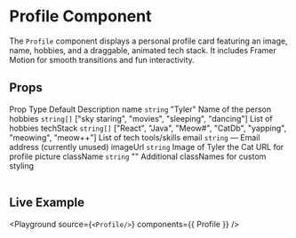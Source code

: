 
# Profile Component

The `Profile` component displays a personal profile card featuring an image, name, hobbies, and a draggable, animated tech stack. It includes Framer Motion for smooth transitions and fun interactivity.

## Props

<Table>
  <thead>
    <Table.Tr>
      <Table.Th>Prop</Table.Th>
      <Table.Th>Type</Table.Th>
      <Table.Th>Default</Table.Th>
      <Table.Th>Description</Table.Th>
    </Table.Tr>
  </thead>
  <tbody>
    <Table.Tr>
      <Table.Td>name</Table.Td>
      <Table.Td><code>string</code></Table.Td>
      <Table.Td>"Tyler"</Table.Td>
      <Table.Td>Name of the person</Table.Td>
    </Table.Tr>
    <Table.Tr>
      <Table.Td>hobbies</Table.Td>
      <Table.Td><code>string[]</code></Table.Td>
      <Table.Td>["sky staring", "movies", "sleeping", "dancing"]</Table.Td>
      <Table.Td>List of hobbies</Table.Td>
    </Table.Tr>
    <Table.Tr>
      <Table.Td>techStack</Table.Td>
      <Table.Td><code>string[]</code></Table.Td>
      <Table.Td>["React", "Java", "Meow#", "CatDb", "yapping", "meowing", "meow++"]</Table.Td>
      <Table.Td>List of tech tools/skills</Table.Td>
    </Table.Tr>
    <Table.Tr>
      <Table.Td>email</Table.Td>
      <Table.Td><code>string</code></Table.Td>
      <Table.Td>—</Table.Td>
      <Table.Td>Email address (currently unused)</Table.Td>
    </Table.Tr>
    <Table.Tr>
      <Table.Td>imageUrl</Table.Td>
      <Table.Td><code>string</code></Table.Td>
      <Table.Td>Image of Tyler the Cat</Table.Td>
      <Table.Td>URL for profile picture</Table.Td>
    </Table.Tr>
    <Table.Tr>
      <Table.Td>className</Table.Td>
      <Table.Td><code>string</code></Table.Td>
      <Table.Td>""</Table.Td>
      <Table.Td>Additional classNames for custom styling</Table.Td>
    </Table.Tr>
  </tbody>
</Table>

## Live Example

<Playground
  source={`<Profile/>`}
  components={{ Profile }}
/>
